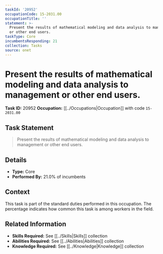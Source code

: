 ```yaml
---
taskId: '20952'
occupationCode: 15-2031.00
occupationTitle: ''
statement: >-
  Present the results of mathematical modeling and data analysis to management
  or other end users.
taskType: Core
incumbentsResponding: 21
collection: Tasks
source: onet
---
```

# Present the results of mathematical modeling and data analysis to management or other end users.

**Task ID:** 20952
**Occupation:** [[../Occupations|Occupation]] with code `15-2031.00`

## Task Statement

> Present the results of mathematical modeling and data analysis to management or other end users.

## Details

- **Type:** Core
- **Performed By:** 21.0% of incumbents

## Context

This task is part of the standard duties performed in this occupation. The percentage indicates how common this task is among workers in the field.

## Related Information

- **Skills Required:** See [[../Skills|Skills]] collection
- **Abilities Required:** See [[../Abilities|Abilities]] collection
- **Knowledge Required:** See [[../Knowledge|Knowledge]] collection
